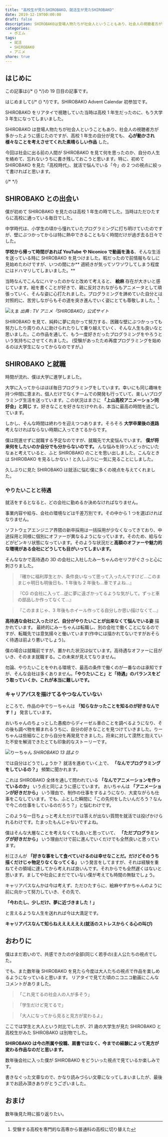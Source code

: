 ```yaml
---
title: "高校生が見たSHIROBAKO、就活生が見たSHIROBAKO"
date: 2019-12-19T00:00:00
draft: false
description: SHIROBAKOは登場人物たちが社会人ということもあり、社会人の視聴者方が多かったように感じたのですが、高校1年生の自分が見ても、心が動かされ様々なことを考えさせてくれた素晴らしい作品でした。今回は社会に出る前の人間がSHIROBAKOを見て何を思ったのか、自分の人生を絡めて、忘れないうちに書き残しておこうと思います。特に、初めてSHIROBAKOを見た「高校時代」、就活で悩んでいる「今」の2つの視点に絞って書ければと思います。
categories:
  - ポエム
tags:
  - 就活
  - SHIROBAKO
  - アニメ
share: true
---
```



## はじめに

この記事は{/* {<link href="https://adventar.org/calendars/3902" text="SHIROBAKO Advent Calendar 2019" >} */}の 19 日目の記事です。

<ExLinkCard url="https://adventar.org/calendars/3902" />

はじめまして{/* {<link href="https://twitter.com/p1ass" text="@p1ass" >} */}です。SHIROBAKO Advent Calendar 初参加です。

SHIROBAKO をリアタイで視聴していた当時は高校 1 年生だったのに、もう大学 3 年生になってしまいました。

SHIROBAKO は登場人物たちが社会人ということもあり、社会人の視聴者方が多かったように感じたのですが、高校 1 年生の自分が見ても、 **心が動かされ様々なことを考えさせてくれた素晴らしい作品** した。

今回は社会に出る前の人間が SHIROBAKO を見て何を思ったのか、自分の人生を絡めて、忘れないうちに書き残しておこうと思います。特に、初めて SHIROBAKO を見た「高校時代」、就活で悩んでいる「今」の 2 つの視点に絞って書ければと思います。

{/* <!--more--> */}

## SHIROBAKO との出会い

僕が初めて SHIROBAKO を見たのは高校 1 年生の時でした。当時はただひたすらに高校に通っている毎日でした。

中学時代は、小学生の頃から憧れていたプログラミングに打ち明けていたのですが、壁にぶつかってからは特に熱中できることもなく時間だけが過ぎ去る日々でした。

**学校から帰って時間があれば YouTube や Niconico で動画を漁る**、そんな生活を送っている時に SHIROBAKO を見つけました。暇だったので前情報もなしに見始めたわけですが、いつの間にか** 週続きが気ってソワソワしてしまう程度にはドハマリしてしまいました。**

当時なんでこんなにハマったのかなと改めて考えると、 **絵麻** 存在が大きいと感じています。絵を書くことが好きで、親に反対されながらもアニメータとして頑張っていく、そんな姿に心打たれました。プログラミングを諦めていた自分とは対照的に、苦労しながらもその道を突き進んでいく姿にとても尊敬しました。[^1]

![えま](ema.png)
_出典 : TV アニメ「SHIROBAKO」公式サイト_

[^1]: 受験する高校を専門的な高専から普通科の高校に切り替えた

SHIROBAKO を見て、純粋に夢に向かって努力する、困難な壁にぶつかっっても努力したり周りの人に助けられたりして乗り越えていく、そんな人生も良いなと思いました。この作品を通して、もう一度好きだったプログラミングをやろうという気持ちにさせてくれました。 (受験があったため再度プログラミングを始めるのは大学生になってからなのですが。)

## SHIROBAKO と就職

時間が流れ、僕は大学に進学しました。

大学に入ってからはほぼ毎日プログラミングをしています。幸いにも同じ趣味を持つ仲間に恵まれ、個人だけでなくチームでの開発も行っていて、楽しいプログラミング生活を送っています。この状況はまさに **「上山高校アニメーション同好会」と同じ** す。好きなことを好きなだけやれる、本当に最高の時間を過ごしています。

しかし、そんな時間は終わりを迎えつつあります。そろそろ **大学卒業後の進路** 考えなければならない時期に入ってきてるからです。

僕は院進せずに就職する予定なのですが、就職先で大変悩んでいます。 **僕が将来何をしたいのか自分でも分からないのです。** んな悩みを持つ人どっかにいたなぁと考えていると、ふと SHIROBAKO のことを思い出しました。こんなときは SHIROBAKO を見るしかない！と久しぶりに一気に見ることにしました。

久しぶりに見た SHIROBAKO は就活に悩む僕に多くの視点を与えてくれました。

### やりたいことと待遇

就活をするとなると、どの会社に勤めるか決めなければなりません。

事業内容や給与、会社の環境などは千差万別です。その中から 1 つを選ばければなりません。

ソフトウェアエンジニア界隈の新卒採用は一括採用が少なくなってきており、中途採用と同様に個別にオファーが異なるようになっています。そのため、給与などがピンキリ状態になっています。そのような状況だと**高額のオファーや魅力的な環境がある会社にどうしても目がいってしまいます。**

そんななかで高待遇の 3D の会社に入社したみーちゃんのセリフがぐさっと心に刺さりました。

> 『確かに福利厚生とか、条件良いなって思って入ったんですけど…このままじゃ明日も明後日も、1 年後も 2 年後も…車ですよね…』

> 『CG の会社に入って…逆に夢に遠ざかってるような気がして。ずっと車の部品しか作ってなくて…』

> 『このままじゃ、3 年後もホイール作ってる自分しか思い描けなくて…』

**高待遇な会社に入ったけど、自分がやりたいことが出来なくて悩んでいる姿** 描かれています。
最終的にみーちゃんは転職し、別の会社で働くことになるのですが、転職先では意気揚々と働いています(作中には描かれてないですがおそらく待遇は前より悪いでしょう)。

僕の場合は就職前ですが、置かれた状況は似ています。高待遇なオファーに目がいき、そのまま就職する。この未来が見えてなりません。

勿論、やりたいことをやれる環境で、最高の条件で働くのが一番なのは承知ですが、そんな会社は多くありません。**「やりたいこと」と「待遇」のバランスをどう取っていくか、これが本当に難しいです。**

### キャリアパスを描けてるやつなんていない

ところで、作品の中でりーちゃんは **「知らなかったことを知るのが好きなんです！」** 発言しています。

おいちゃんのちょっとした愚痴からディーゼル車のことを調べるようになり、その後も調べ物を頼まれるうちに、自分の好きなことを見つけていきました。りーちゃんは些細なことから自分を再発見できました。将来に対して漠然と抱えていた不安を解消できたとても印象的なストーリーです。

![りーちゃん](ri-chan.jpg)
_SHIROBAKO 13 話より_

では自分はどうでしょうか？
就活を進めていく上で、 **「なんでプログラミングをしているの？」** 頻繁に聞かれます。

これは SHIROBAKO 全体を通して問われている **「なんでアニメーションを作っているのか」** いう点と同じように感じています。
おいちゃんは **「アニメーションが好きだから」** いう理由で、制作の仕事をするようになり、大変ながらも仕事をこなしています。でも、ふとした瞬間に「この先何をしたいんだろう？なんで今この仕事をしているのだろう？」と悩むわけです。

このような一日ちょっと考えただけでは答えが出ない質問を就活では投げかけられるわけです。たまったもんじゃないですよね。

僕はそんな大層なことを考えなくても良いと思っていて、 **「ただプログラミングが好きだから」** いう理由だけで前に進んでいくだけでも全然良いと思っています。

杉江さんが **「好きな事をして食べていけるのは幸せなことだ。だけどそのうち描くだけじゃ物足りなくなってくる」** いう発言をしてますが、それは経験を重ねてその領域に達してから考えれば良いんです。それからでも全然遅くはないと思います。ましてや社会にまだでていない僕が考えても時間の無駄でしょう。

キャリアパスなんかは今は考えず、ただひたすらに、絵麻やずかちゃんのように前に向かって努力していき、その先で、

**「今わたし、少しだけ、夢に近づきました！」**

と言えるような人生を送れれば今は大満足です。

**キャリアパスなんて知らねええええええ(就活のストレスからくる心の叫び)**

## おわりに

僕はまだ若いので、共感できたのが全部(同じく若手の)主人公たちの視点でした。

でも、また数年後 SHIROBAKO を見たら今度は大人たちの視点で作品を楽しめるようになっていると思います。
リアタイで見てた頃のニコニコ動画にこんなコメントがありました。

> 「これ見てるの社会人の人が多そう」

> 「学生だけど見てるで」

> 「大人になってから見ると見方が変わるよ」

ここでは学生と大人という対比でしたが、21 歳の大学生が見た SHIROBAKO と高校生がみた SHIROBAKO は別物でした。

**SHIROBAKO は今の所属や役職、肩書ではなく、今までの経験によって見方が変わる作品なのだと思います。**

数年後会社に入った僕が SHIROBAKO をどういった視点で見ているか楽しみです。

書きなぐった文章なので、かなり読みづらい文章になってしまいましたが、最後までお読み頂きありがとうございました。

## おまけ

数年後見た時に振り返りたい。

<Twitter url="https://twitter.com/p1ass/status/1207189354868658177" />
